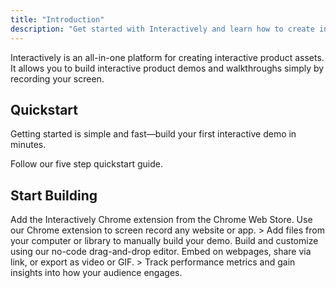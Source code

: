 ```yaml
---
title: "Introduction"
description: "Get started with Interactively and learn how to create interactive demos"
---
```


Interactively is an all-in-one platform for creating interactive product assets. It allows you to build interactive product demos and walkthroughs simply by recording your screen.

## Quickstart

Getting started is simple and fast—build your first interactive demo in minutes.

<Card title="Start here" horizontal="false" href="/quickstart">
  Follow our five step quickstart guide.
</Card>

## Start Building

<Columns cols={2}>
  <Card title="Install Chrome Extension" icon="chrome" iconType="regular" href="/development">
    Add the Interactively Chrome extension from the Chrome Web Store.
  </Card>
  <Card title="Record" icon="video" iconType="regular" href="/essentials/settings">
    Use our Chrome extension to screen record any website or app.
  </Card>
  <Card title="Upload" icon="upload" iconType="regular" href="https://mintlify.com/customers">
    > Add files from your computer or library to manually build your demo.
  </Card>
  <Card title="Edit" icon="pencil" iconType="regular" href="/essentials/navigation">
    Build and customize using our no-code drag-and-drop editor.
  </Card>
  <Card title="Share" icon="share">
    Embed on webpages, share via link, or export as video or GIF.
  </Card>
  <Card title="Analyze" icon="chart-bar">
    > Track performance metrics and gain insights into how your audience engages.
  </Card>
</Columns>